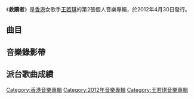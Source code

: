 {{Album infobox | <!-- See Wikipedia:WikiProject_Albums -->
|  Name        = 救贖者
|  Type        = [[錄音室專輯|錄音室專輯]]
|  Artist      = [[王若琪|王若琪]]
|  Cover       = 
|  Released    = 2012年4月30日
|  Recorded    = 2011年－2012年
|  Genre       = [[粵語流行音樂|粵語流行音樂]]
|  Length      = 22:20
|  Label       = [[金牌大風|金牌大風]]
|  Producer    = 
|  Last album  = [[Lunar_Eclipse|Lunar Eclipse]]<br>（2008年）
|  This album  = '''救贖者'''<br>（2012年）
|  Next album  = [[表情_(單曲)|表情]]<br>（2014年）
}}

《'''救贖者'''》是[[香港|香港]]女歌手[[王若琪|王若琪]]的第2張個人音樂專輯，於2012年4月30日發行。

==曲目==
{{Tracklist
| collapsed = 
| headline = CD
| font_size = 
| total_length = 22:20

| extra_column =

| title1 = 魂內傷
| music1 = [[王若琪|王若琪]]
| lyrics1 = [[游思行|游思行]]
| arranger1 = [[黃曉暉|Goro Wong]]
| producer1 = [[林健華|林健華]]
| longnote1 = 
| length1 = 3:30

| title2 = 血中花
| music2 = 林健華
| lyrics2 = 林健華<br>[[王夢茵|王夢茵]]
| arranger2 = 林健華
| producer2 = 林健華
| longnote2 = 
| length2 = 3:57

| title3 = 同墜鳥
| music3 = 王若琪
| lyrics3 = 游思行
| arranger3 = Goro Wong
| producer3 = 林健華
| longnote3 = 
| length3 = 4:06

| title4 = 夢陀螺
| music4 = [[嚴藝之|嚴藝之]]
| lyrics4 = [[梁栢堅_(填詞人)|梁栢堅]]
| arranger4 = 嚴藝之<br>Goro Wong
| producer4 = 林健華<br>Goro Wong
| longnote4 = 
| length4 = 3:51

| title5 = 空床期
| music5 = 王若琪
| lyrics5 = 梁栢堅
| arranger5 = Goro Wong
| producer5 = 林健華
| longnote5 = 
| length5 = 3:56

| title6 = 不孤單
| music6 = 林健華
| lyrics6 = 林健華
| arranger6 = 林健華<br>Goro Wong
| producer6 = 林健華
| longnote6 = 
| length6 = 2:56
}}

{{Tracklist
| collapsed = 
| headline = DVD
| font_size = 
| total_length = 

| title1 = 救贖者
| note1 = 預告片

| title2 = 同墜鳥
| note2 = MV

| title3 = 血中花
| note3 = MV

| title4 = 魂內傷
| note4 = MV

| title5 = 空床期
| note5 = MV

| title6 = 製作花絮
}}

== 音樂錄影帶 ==


== 派台歌曲成績 ==

[[Category:香港音樂專輯|Category:香港音樂專輯]]
[[Category:2012年音樂專輯|Category:2012年音樂專輯]]
[[Category:王若琪音樂專輯|Category:王若琪音樂專輯]]
